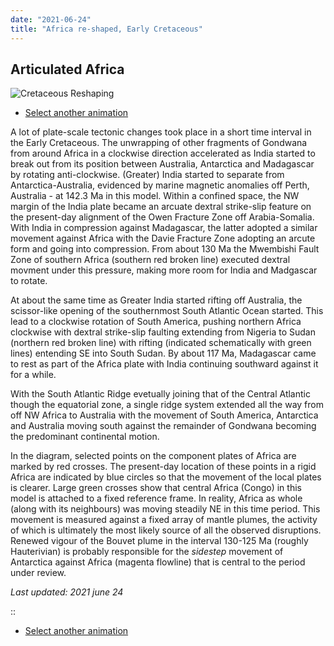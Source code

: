 ```yaml
---
date: "2021-06-24"
title: "Africa re-shaped, Early Cretaceous"
---
```


## Articulated Africa

![Cretaceous Reshaping](http://www.reeves.nl/upload/animafrica-1.gif)

* [Select another animation](../animations)

A lot of plate-scale tectonic changes took place in a short time interval in the Early Cretaceous. The unwrapping of other fragments of Gondwana from around Africa in a clockwise direction accelerated
as India started to break out from its position between Australia, Antarctica and Madagascar by rotating anti-clockwise. (Greater) India started to separate from Antarctica-Australia, evidenced by marine magnetic anomalies off Perth, Australia - at 142.3 Ma in this model. Within a confined space, the NW margin of the India plate became an arcuate dextral strike-slip feature on the present-day alignment of the Owen Fracture Zone off Arabia-Somalia. With India in compression against Madagascar, the latter adopted a similar movement against Africa with the Davie Fracture Zone adopting an arcute form and going into compression. From about 130 Ma the Mwembishi Fault Zone of southern Africa (southern red broken line) executed dextral movment under this pressure, making more room for India and Madgascar to rotate.

At about the same time as Greater India started rifting off Australia, the scissor-like opening of the southernmost South Atlantic Ocean started. This lead to a clockwise rotation of South America, pushing northern Africa clockwise with dextral strike-slip faulting extending from Nigeria to Sudan (northern red broken line) with rifting (indicated schematically with green lines) entending SE into South Sudan. By about 117 Ma, Madagascar came to rest as part of the Africa plate with India continuing southward against it for a while.

With the South Atlantic Ridge evetually joining that of the Central Atlantic though the equatorial zone, a single ridge system extended all the way from off NW Africa to Australia with the movement of South America, Antarctica and Australia moving south against the remainder of Gondwana becoming the predominant continental motion.

In the diagram, selected points on the component plates of Africa are marked by red crosses. The present-day location of these points in a rigid Africa are indicated by blue circles so that the movement of the local plates is clearer. Large green crosses show that central Africa (Congo) in this model is attached to a fixed reference frame. In reality, Africa as whole (along with its neighbours) was moving steadily NE in this time period. This movement is measured against a fixed array of mantle plumes, the activity of which is ultimately the most likely source of all the observed disruptions. Renewed vigour of the Bouvet plume in the interval 130-125 Ma (roughly Hauterivian) is probably responsible for the *sidestep* movement of Antarctica against Africa (magenta flowline) that is central to the period under review.

*Last updated: 2021 june 24*

::

* [Select another animation](../animations)

